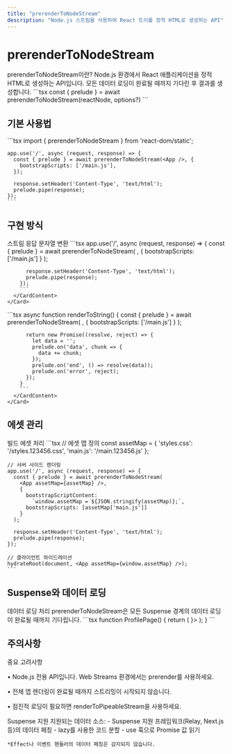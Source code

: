 ```yaml
---
title: "prerenderToNodeStream"
description: "Node.js 스트림을 사용하여 React 트리를 정적 HTML로 생성하는 API"
---
```



# prerenderToNodeStream

<Card className="mb-6">
  <CardHeader>
    <CardTitle>prerenderToNodeStream이란?</CardTitle>
    <CardDescription>
      Node.js 환경에서 React 애플리케이션을 정적 HTML로 생성하는 API입니다. 모든 데이터 로딩이 완료될 때까지 기다린 후 결과를 생성합니다.
    </CardDescription>
  </CardHeader>
  <CardContent>
    ```tsx
    const { prelude } = await prerenderToNodeStream(reactNode, options?)
    ```
  </CardContent>
</Card>

## 기본 사용법

<Card className="mb-6">
  <CardContent className="pt-6">
    ```tsx
    import { prerenderToNodeStream } from 'react-dom/static';

    app.use('/', async (request, response) => {
      const { prelude } = await prerenderToNodeStream(<App />, {
        bootstrapScripts: ['/main.js'],
      });

      response.setHeader('Content-Type', 'text/html');
      prelude.pipe(response);
    });
    ```
  </CardContent>
</Card>

## 구현 방식

<Tabs defaultValue="stream" className="mb-6">
  <TabsList>
    <TabsTrigger value="stream">스트림 응답</TabsTrigger>
    <TabsTrigger value="string">문자열 변환</TabsTrigger>
  </TabsList>
  
  <TabsContent value="stream">
    <Card>
      <CardContent className="pt-6">
        ```tsx
        app.use('/', async (request, response) => {
          const { prelude } = await prerenderToNodeStream(
            <App />, 
            {
              bootstrapScripts: ['/main.js']
            }
          );
          
          response.setHeader('Content-Type', 'text/html');
          prelude.pipe(response);
        });
        ```
      </CardContent>
    </Card>
  </TabsContent>
  
  <TabsContent value="string">
    <Card>
      <CardContent className="pt-6">
        ```tsx
        async function renderToString() {
          const { prelude } = await prerenderToNodeStream(
            <App />, 
            {
              bootstrapScripts: ['/main.js']
            }
          );
          
          return new Promise((resolve, reject) => {
            let data = '';
            prelude.on('data', chunk => {
              data += chunk;
            });
            prelude.on('end', () => resolve(data));
            prelude.on('error', reject);
          });
        }
        ```
      </CardContent>
    </Card>
  </TabsContent>
</Tabs>

## 에셋 관리

<Card className="mb-6">
  <CardHeader>
    <CardTitle>빌드 에셋 처리</CardTitle>
  </CardHeader>
  <CardContent>
    ```tsx
    // 에셋 맵 정의
    const assetMap = {
      'styles.css': '/styles.123456.css',
      'main.js': '/main.123456.js'
    };

    // 서버 사이드 렌더링
    app.use('/', async (request, response) => {
      const { prelude } = await prerenderToNodeStream(
        <App assetMap={assetMap} />,
        {
          bootstrapScriptContent: 
            `window.assetMap = ${JSON.stringify(assetMap)};`,
          bootstrapScripts: [assetMap['main.js']]
        }
      );

      response.setHeader('Content-Type', 'text/html');
      prelude.pipe(response);
    });

    // 클라이언트 하이드레이션
    hydrateRoot(document, <App assetMap={window.assetMap} />);
    ```
  </CardContent>
</Card>

## Suspense와 데이터 로딩

<Card className="mb-6">
  <CardHeader>
    <CardTitle>데이터 로딩 처리</CardTitle>
    <CardDescription>
      prerenderToNodeStream은 모든 Suspense 경계의 데이터 로딩이 완료될 때까지 기다립니다.
    </CardDescription>
  </CardHeader>
  <CardContent>
    ```tsx
    function ProfilePage() {
      return (
        <ProfileLayout>
          <ProfileCover />
          <Sidebar>
            <Friends />
            <Photos />
          </Sidebar>
          <Suspense fallback={<PostsGlimmer />}>
            <Posts />
          </Suspense>
        </ProfileLayout>
      );
    }
    ```
  </CardContent>
</Card>

## 주의사항

<Alert variant="destructive" className="mb-6">
  <AlertTitle>중요 고려사항</AlertTitle>
  <AlertDescription className="space-y-2">
    <p>• Node.js 전용 API입니다. Web Streams 환경에서는 prerender를 사용하세요.</p>
    <p>• 전체 앱 렌더링이 완료될 때까지 스트리밍이 시작되지 않습니다.</p>
    <p>• 점진적 로딩이 필요하면 renderToPipeableStream을 사용하세요.</p>
  </AlertDescription>
</Alert>

<Card className="mb-6">
  <CardHeader>
    <CardTitle>Suspense 지원</CardTitle>
  </CardHeader>
  <CardContent>
    지원되는 데이터 소스:
    - Suspense 지원 프레임워크(Relay, Next.js 등)의 데이터 페칭
    - lazy를 사용한 코드 분할
    - use 훅으로 Promise 값 읽기
    
    *Effect나 이벤트 핸들러의 데이터 페칭은 감지되지 않습니다.
  </CardContent>
</Card>